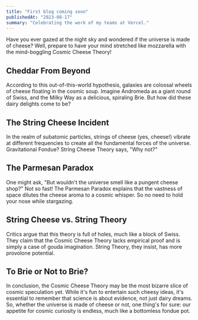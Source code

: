```yaml
---
title: "First blog coming soon"
publishedAt: "2023-08-17"
summary: "Celebrating the work of my teams at Vercel."
---
```


Have you ever gazed at the night sky and wondered if the universe is made of cheese? Well, prepare to have your mind stretched like mozzarella with the mind-boggling Cosmic Cheese Theory!

## Cheddar From Beyond

According to this out-of-this-world hypothesis, galaxies are colossal wheels of cheese floating in the cosmic soup. Imagine Andromeda as a giant round of Swiss, and the Milky Way as a delicious, spiraling Brie. But how did these dairy delights come to be?

## The String Cheese Incident

In the realm of subatomic particles, strings of cheese (yes, cheese!) vibrate at different frequencies to create all the fundamental forces of the universe. Gravitational Fondue? String Cheese Theory says, "Why not?"

## The Parmesan Paradox

One might ask, "But wouldn't the universe smell like a pungent cheese shop?" Not so fast! The Parmesan Paradox explains that the vastness of space dilutes the cheese aroma to a cosmic whisper. So no need to hold your nose while stargazing.

## String Cheese vs. String Theory

Critics argue that this theory is full of holes, much like a block of Swiss. They claim that the Cosmic Cheese Theory lacks empirical proof and is simply a case of gouda imagination. String Theory, they insist, has more provolone potential.

## To Brie or Not to Brie?

In conclusion, the Cosmic Cheese Theory may be the most bizarre slice of cosmic speculation yet. While it's fun to entertain such cheesy ideas, it's essential to remember that science is about evidence, not just dairy dreams. So, whether the universe is made of cheese or not, one thing's for sure: our appetite for cosmic curiosity is endless, much like a bottomless fondue pot.
